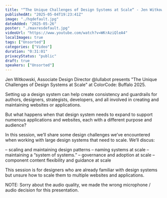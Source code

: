 ```yaml
---
title: "“The Unique Challenges of Design Systems at Scale“ - Jen Witkowski (ColorCode: Buffalo 2025)"
publishedAt: "2025-05-04T19:23:41Z"
image: "./hqdefault.jpg"
dateAdded: "2025-05-26"
poster: "./maxresdefault.jpg"
videoUrl: "https://www.youtube.com/watch?v=WKrAziQleA4"
localImages: true
tags: ["Unsorted"]
categories: ["Video"]
duration: "0:31:01"
privacyStatus: "public"
draft: true
speakers: ["Unsorted"]
---
```

Jen Witkowski, Associate Design Director @lullabot presents "The Unique Challenges of Design Systems at Scale" at ColorCode: Buffalo 2025.

Setting up a design system can help create consistency and guardrails for authors, designers, strategists, developers, and all involved in creating and maintaining websites or applications.

But what happens when that design system needs to expand to support numerous applications and websites, each with a different purpose and audience?

In this session, we’ll share some design challenges we’ve encountered when working with large design systems that need to scale. We’ll discus:

– scaling and maintaining design patterns
– naming systems at scale
– maintaining a “system of systems.”
– governance and adoption at scale
– component content flexibility and guidance at scale

This session is for designers who are already familiar with design systems but unsure how to scale them to multiple websites and applications.

NOTE: Sorry about the audio quality, we made the wrong microphone / audio decision for this presentation.
